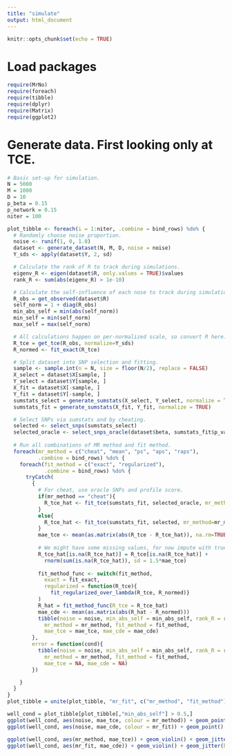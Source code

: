 ```yaml
---
title: "simulate"
output: html_document
---
```


```r
knitr::opts_chunk$set(echo = TRUE)
```

# Load packages
```r
require(MrNo)
require(foreach)
require(tibble)
require(dplyr)
require(Matrix)
require(ggplot2)
```

# Generate data. First looking only at TCE.
```r
# Basic set-up for simulation.
N = 5000
M = 1000
D = 10
p_beta = 0.15
p_network = 0.15
niter = 100

plot_tibble <- foreach(i = 1:niter, .combine = bind_rows) %do% {
  # Randomly choose noise proportion.
  noise <- runif(1, 0, 1.0)
  dataset <- generate_dataset(N, M, D, noise = noise)
  Y_sds <- apply(dataset$Y, 2, sd)

  # Calculate the rank of R to track during simulations.
  eigenv_R <- eigen(dataset$R, only.values = TRUE)$values
  rank_R <- sum(abs(eigenv_R) > 1e-10)

  # Calculate the self-influence of each nose to track during simulations.
  R_obs = get_observed(dataset$R)
  self_norm = 1 + diag(R_obs)
  min_abs_self = min(abs(self_norm))
  min_self = min(self_norm)
  max_self = max(self_norm)

  # All calculations happen on per-normalized scale, so convert R here.
  R_tce = get_tce(R_obs, normalize=Y_sds)
  R_normed <- fit_exact(R_tce)

  # Split dataset into SNP selection and fitting.
  sample <- sample.int(n = N, size = floor(N/2), replace = FALSE)
  X_select = dataset$X[sample, ]
  Y_select = dataset$Y[sample, ]
  X_fit = dataset$X[-sample, ]
  Y_fit = dataset$Y[-sample, ]
  sumstats_select = generate_sumstats(X_select, Y_select, normalize = TRUE)
  sumstats_fit = generate_sumstats(X_fit, Y_fit, normalize = TRUE)

  # Select SNPs via sumstats and by cheating.
  selected <- select_snps(sumstats_select)
  selected_oracle <- select_snps_oracle(dataset$beta, sumstats_fit$p_value)
  
  # Run all combinations of MR method and fit method.
  foreach(mr_method = c("cheat", "mean", "ps", "aps", "raps"),
          .combine = bind_rows) %do% {
    foreach(fit_method = c("exact", "regularized"),
            .combine = bind_rows) %do% {
      tryCatch(
        {
          # For cheat, use oracle SNPs and profile score.
          if(mr_method == "cheat"){
            R_tce_hat <- fit_tce(sumstats_fit, selected_oracle, mr_method="ps")
          }
          else{
            R_tce_hat <- fit_tce(sumstats_fit, selected, mr_method=mr_method)
          }
          mae_tce <- mean(as.matrix(abs(R_tce - R_tce_hat)), na.rm=TRUE)
      
          # We might have some missing values, for now impute with true + noise.
          R_tce_hat[is.na(R_tce_hat)] = R_tce[is.na(R_tce_hat)] + 
            rnorm(sum(is.na(R_tce_hat)), sd = 1.5*mae_tce)
      
          fit_method_func <- switch(fit_method,
            exact = fit_exact,
            regularized = function(R_tce){
              fit_regularized_over_lambda(R_tce, R_normed)}
          )
          R_hat = fit_method_func(R_tce = R_tce_hat)
          mae_cde <- mean(as.matrix(abs(R_hat - R_normed)))
          tibble(noise = noise, min_abs_self = min_abs_self, rank_R = rank_R,
            mr_method = mr_method, fit_method = fit_method,
            mae_tce = mae_tce, mae_cde = mae_cde)
        },
        error = function(cond){
          tibble(noise = noise, min_abs_self = min_abs_self, rank_R = rank_R,
            mr_method = mr_method, fit_method = fit_method,
            mae_tce = NA, mae_cde = NA)
        })

    }
  }
}
plot_tibble = unite(plot_tibble, "mr_fit", c("mr_method", "fit_method"), sep = "_", remove = FALSE)
```


```r
well_cond = plot_tibble[plot_tibble[,"min_abs_self"] > 0.5,]
ggplot(well_cond, aes(noise, mae_tce, colour = mr_method)) + geom_point() + ylim(0, 0.5)
ggplot(well_cond, aes(noise, mae_cde, colour = mr_fit)) + geom_point() + ylim(0, 0.5)

ggplot(well_cond, aes(mr_method, mae_tce)) + geom_violin() + geom_jitter(height = 0, width = 0.1) + ylim(0, 0.5)
ggplot(well_cond, aes(mr_fit, mae_cde)) + geom_violin() + geom_jitter(height = 0, width = 0.1) + ylim(0, 0.5)
```
